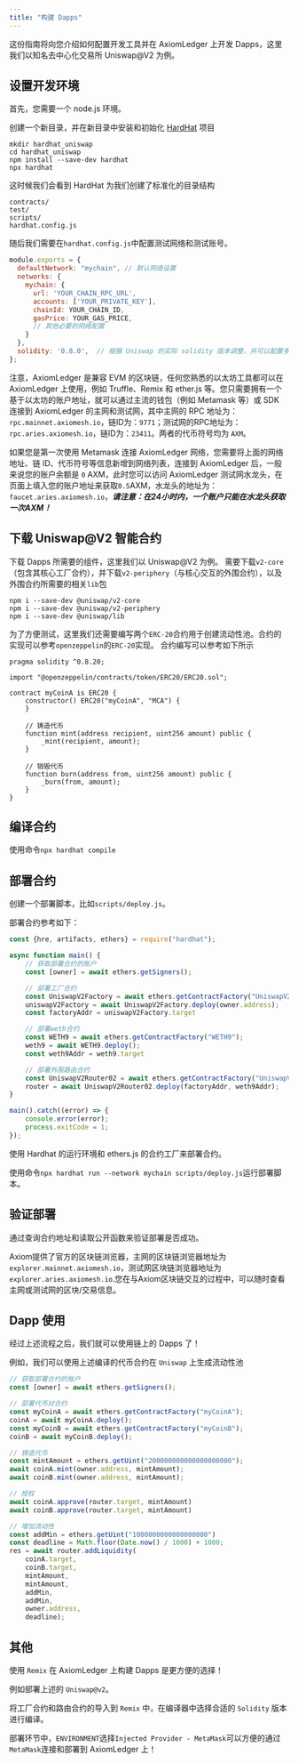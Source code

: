 ```yaml
---
title: "构建 Dapps"
---
```


这份指南将向您介绍如何配置开发工具并在 AxiomLedger 上开发 Dapps，这里我们以知名去中心化交易所 Uniswap@V2 为例。

## 设置开发环境

首先，您需要一个 node.js 环境。

创建一个新目录，并在新目录中安装和初始化 [HardHat](https://hardhat.org/) 项目

``` shell
mkdir hardhat_uniswap
cd hardhat_uniswap
npm install --save-dev hardhat
npx hardhat
```

这时候我们会看到 HardHat 为我们创建了标准化的目录结构

``` shell
contracts/
test/
scripts/
hardhat.config.js
```

随后我们需要在`hardhat.config.js`中配置测试网络和测试账号。

``` Javascript
module.exports = {
  defaultNetwork: "mychain", // 默认网络设置
  networks: {
    mychain: {
      url: 'YOUR_CHAIN_RPC_URL',
      accounts: ['YOUR_PRIVATE_KEY'],
      chainId: YOUR_CHAIN_ID,
      gasPrice: YOUR_GAS_PRICE,
      // 其他必要的网络配置
    }
  },
  solidity: '0.8.0',  // 根据 Uniswap 的实际 solidity 版本调整，并可以配置多个版本
};
```

注意，AxiomLedger 是兼容 EVM 的区块链，任何您熟悉的以太坊工具都可以在 AxiomLedger 上使用，例如 Truffle、Remix 和 ether.js 等。您只需要拥有一个基于以太坊的账户地址，就可以通过主流的钱包（例如 Metamask 等）或 SDK 连接到 AxiomLedger 的主网和测试网，其中主网的 RPC 地址为：`rpc.mainnet.axiomesh.io`，链ID为：`9771`；测试网的RPC地址为：`rpc.aries.axiomesh.io`，链ID为：`23411`。两者的代币符号均为 `AXM`。

如果您是第一次使用 Metamask 连接 AxiomLedger 网络，您需要将上面的网络地址、链 ID、代币符号等信息新增到网络列表，连接到 AxiomLedger 后，一般来说您的账户余额是 `0` AXM，此时您可以访问 AxiomLedger 测试网水龙头，在页面上填入您的账户地址来获取`0.5`AXM，水龙头的地址为：`faucet.aries.axiomesh.io`，***请注意：在24小时内，一个账户只能在水龙头获取一次AXM！***

## 下载 Uniswap@V2 智能合约

下载 Dapps 所需要的组件，这里我们以 Uniswap@V2 为例。
需要下载`v2-core`（包含其核心工厂合约），并下载`v2-periphery`（与核心交互的外围合约），以及外围合约所需要的相关`lib`包

``` shell
npm i --save-dev @uniswap/v2-core
npm i --save-dev @uniswap/v2-periphery
npm i --save-dev @uniswap/lib
```

为了方便测试，这里我们还需要编写两个`ERC-20`合约用于创建流动性池。合约的实现可以参考`openzeppelin`的`ERC-20`实现。
合约编写可以参考如下所示

``` Solidity
pragma solidity ^0.8.20;

import "@openzeppelin/contracts/token/ERC20/ERC20.sol";

contract myCoinA is ERC20 {
    constructor() ERC20("myCoinA", "MCA") {
    }

    // 铸造代币
    function mint(address recipient, uint256 amount) public {
        _mint(recipient, amount);
    }

    // 销毁代币
    function burn(address from, uint256 amount) public {
        _burn(from, amount);
    }
}
```

## 编译合约

使用命令`npx hardhat compile`

## 部署合约

创建一个部署脚本，比如`scripts/deploy.js`。

部署合约参考如下：

``` Javascript
const {hre, artifacts, ethers} = require("hardhat");

async function main() {
    // 获取部署合约的账户
    const [owner] = await ethers.getSigners();

    // 部署工厂合约
    const UniswapV2Factory = await ethers.getContractFactory("UniswapV2Factory");
    uniswapV2Factory = await UniswapV2Factory.deploy(owner.address);
    const factoryAddr = uniswapV2Factory.target

    // 部署weth合约
    const WETH9 = await ethers.getContractFactory("WETH9");
    weth9 = await WETH9.deploy();
    const weth9Addr = weth9.target

    // 部署外围路由合约
    const UniswapV2Router02 = await ethers.getContractFactory("UniswapV2Router02");
    router = await UniswapV2Router02.deploy(factoryAddr, weth9Addr);
}

main().catch((error) => {
    console.error(error);
    process.exitCode = 1;
});
```
使用 Hardhat 的运行环境和 ethers.js 的合约工厂来部署合约。

使用命令`npx hardhat run --network mychain scripts/deploy.js`运行部署脚本。

## 验证部署

通过查询合约地址和读取公开函数来验证部署是否成功。

Axiom提供了官方的区块链浏览器，主网的区块链浏览器地址为`explorer.mainnet.axiomesh.io`，测试网区块链浏览器地址为`explorer.aries.axiomesh.io`.您在与Axiom区块链交互的过程中，可以随时查看主网或测试网的区块/交易信息。

## Dapp 使用

经过上述流程之后，我们就可以使用链上的 Dapps 了！

例如，我们可以使用上述编译的代币合约在 `Uniswap` 上生成流动性池

``` Javascript
// 获取部署合约的账户
const [owner] = await ethers.getSigners();

// 部署代币对合约
const myCoinA = await ethers.getContractFactory("myCoinA");
coinA = await myCoinA.deploy();
const myCoinB = await ethers.getContractFactory("myCoinB");
coinB = await myCoinB.deploy();

// 铸造代币
const mintAmount = ethers.getUint("200000000000000000000");
await coinA.mint(owner.address, mintAmount);
await coinB.mint(owner.address, mintAmount);

// 授权
await coinA.approve(router.target, mintAmount)
await coinB.approve(router.target, mintAmount)

// 增加流动性
const addMin = ethers.getUint("1000000000000000000")
const deadline = Math.floor(Date.now() / 1000) + 1000;
res = await router.addLiquidity(
    coinA.target,
    coinB.target,
    mintAmount,
    mintAmount,
    addMin,
    addMin,
    owner.address,
    deadline);
```

## 其他

使用 `Remix` 在 AxiomLedger 上构建 Dapps 是更方便的选择！

例如部署上述的 `Uniswap@v2`。

将工厂合约和路由合约的导入到 `Remix` 中，在编译器中选择合适的 `Solidity` 版本进行编译。

部署环节中，`ENVIRONMENT`选择`Injected Provider - MetaMask`可以方便的通过`MetaMask`连接和部署到 AxiomLedger 上！


